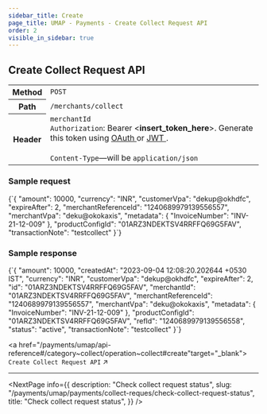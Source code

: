 ```yaml
---
sidebar_title: Create
page_title: UMAP - Payments - Create Collect Request API
order: 2
visible_in_sidebar: true
---
```


## Create Collect Request API

<table>
    <tbody>
        <tr>
            <th>Method</th>
            <td>
                <code>POST</code>
            </td>
        </tr>
        <tr>
            <th>Path</th>
            <td>
                <code>/merchants/collect</code>
            </td>
        </tr>
        <tr>
            <th>Header</th>
            <td>
                <code>merchantId</code><br/>
                <code>Authorization</code>: Bearer &lt;<b>insert_token_here</b>&gt;.
                Generate this token using <a
                    href="/payments/upi-deeplinks/resources/oauth"
                    target="_blank">
                    OAuth
                </a> or <a
                    href="/payments/upi-deeplinks/resources/jwt"
                    target="_blank">
                    JWT
                </a>.<br />
                <br />
                <code>Content-Type</code>—will be <code>application/json</code>
            </td>
        </tr>
    </tbody>
</table>

### Sample request

<CodeBlockWithCopy language="json">
    {`{
    "amount": 10000,
    "currency": "INR",
    "customerVpa": "dekup@okhdfc",
    "expireAfter": 2,
    "merchantReferenceId": "1240689979139556557",
    "merchantVpa": "deku@okokaxis",
    "metadata": {
        "InvoiceNumber": "INV-21-12-009"
    },
    "productConfigId": "01ARZ3NDEKTSV4RRFFQ69G5FAV",
    "transactionNote": "testcollect"
}`}
</CodeBlockWithCopy>

### Sample response

<CodeBlockWithCopy language="json">
    {`{
  "amount": 10000,
  "createdAt": "2023-09-04 12:08:20.202644 +0530 IST",
  "currency": "INR",
  "customerVpa": "dekup@okhdfc",
  "expireAfter": 2,
  "id": "01ARZ3NDEKTSV4RRFFQ69G5FAV",
  "merchantId": "01ARZ3NDEKTSV4RRFFQ69G5FAV",
  "merchantReferenceId": "1240689979139556557",
  "merchantVpa": "deku@okokaxis",
  "metadata": {
    "InvoiceNumber": "INV-21-12-009"
  },
  "productConfigId": "01ARZ3NDEKTSV4RRFFQ69G5FAV",
  "refId": "1240689979139556558",
  "status": "active",
  "transactionNote": "testcollect"
}`}
</CodeBlockWithCopy>

<a href="/payments/umap/api-reference#/category~collect/operation~collect#create"target="_blank">
    <code>Create Collect Request API</code> ↗
</a>
<br/>

<hr class="primary" />

<NextPage
    info={{
        description:
            "Check collect request status",
        slug: "/payments/umap/payments/collect-reques/check-collect-request-status",
        title: "Check collect request status",
    }}
/>